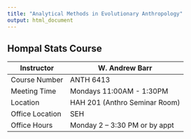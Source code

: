```yaml
---
title: "Analytical Methods in Evolutionary Anthropology"
output: html_document
---
```


## Hompal Stats Course

Instructor | W. Andrew Barr
----- | --------
Course Number | ANTH 6413
Meeting Time | Mondays 11:00AM - 1:30PM 
Location | HAH 201 (Anthro Seminar Room)
Office Location | SEH
Office Hours | Monday 2 – 3:30 PM or by appt
